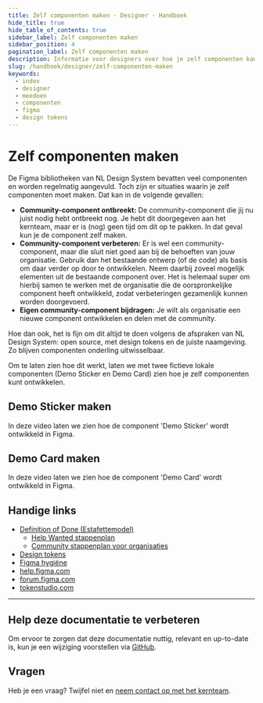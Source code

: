 ```yaml
---
title: Zelf componenten maken · Designer · Handboek
hide_title: true
hide_table_of_contents: true
sidebar_label: Zelf componenten maken
sidebar_position: 4
pagination_label: Zelf componenten maken
description: Informatie voor designers over hoe je zelf componenten kan maken in Figma met design tokens.
slug: /handboek/designer/zelf-componenten-maken
keywords:
  - index
  - designer
  - meedoen
  - componenten
  - figma
  - design tokens
---
```



# Zelf componenten maken

De Figma bibliotheken van NL Design System bevatten veel componenten en worden regelmatig aangevuld. Toch zijn er situaties waarin je zelf componenten moet maken. Dat kan in de volgende gevallen:

- **Community-component ontbreekt:** De community-component die jij nu juist nodig hebt ontbreekt nog. Je hebt dit doorgegeven aan het kernteam, maar er is (nog) geen tijd om dit op te pakken. In dat geval kun je de component zelf maken.
- **Community-component verbeteren:** Er is wel een community-component, maar die sluit niet goed aan bij de behoeften van jouw organisatie. Gebruik dan het bestaande ontwerp (of de code) als basis om daar verder op door te ontwikkelen. Neem daarbij zoveel mogelijk elementen uit de bestaande component over. Het is helemaal super om hierbij samen te werken met de organisatie die de oorspronkelijke component heeft ontwikkeld, zodat verbeteringen gezamenlijk kunnen worden doorgevoerd.
- **Eigen community-component bijdragen:** Je wilt als organisatie een nieuwe component ontwikkelen en delen met de community.

Hoe dan ook, het is fijn om dit altijd te doen volgens de afspraken van NL Design System: open source, met design tokens en de juiste naamgeving. Zo blijven componenten onderling uitwisselbaar.

Om te laten zien hoe dit werkt, laten we met twee fictieve lokale componenten (Demo Sticker en Demo Card) zien hoe je zelf componenten kunt ontwikkelen.

## Demo Sticker maken

In deze video laten we zien hoe de component 'Demo Sticker' wordt ontwikkeld in Figma.

<VideoPlayer id="dbTcHS01IGQ" title="Demo Sticker maken" />

## Demo Card maken

In deze video laten we zien hoe de component 'Demo Card' wordt ontwikkeld in Figma.

<VideoPlayer id="vsJjs6ehGZ0" title="Demo Card maken" />

## Handige links

- [Definition of Done (Estafettemodel)](/handboek/estafettemodel/componenten/definition-of-done)
  - [Help Wanted stappenplan](/handboek/estafettemodel/componenten/help-wanted-stappenplan)
  - [Community stappenplan voor organisaties](/handboek/estafettemodel/componenten/community-stappenplan/voor-organisaties)
- [Design tokens](/handboek/huisstijl/design-tokens)
- [Figma hygiëne](/handboek/designer/figma-hygiene)
- [help.figma.com](https://help.figma.com/)
- [forum.figma.com](https://forum.figma.com/)
- [tokenstudio.com](https://tokens.studio/)

---

## Help deze documentatie te verbeteren

Om ervoor te zorgen dat deze documentatie nuttig, relevant en up-to-date is, kun je een wijziging voorstellen via [GitHub](https://github.com/nl-design-system/documentatie).

## Vragen

Heb je een vraag? Twijfel niet en [neem contact op met het kernteam](/project/kernteam).
